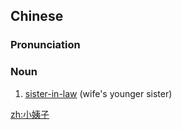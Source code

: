==Chinese==
{{zh-forms}}

===Pronunciation===
{{zh-pron
|m=xiǎoyízi
|c=siu2 ji4 zi2
|cat=n
}}

===Noun===
{{zh-noun}}

# [[sister-in-law]] (wife's younger sister)

[[zh:小姨子]]